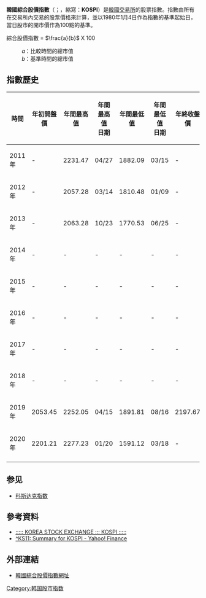 {{Infobox financial index
| native_name = {{lang|ko|코스피지수}}
| image = [[File:KOSPI.png|250px]]
| foundation = 1980年1月4日
| ISO 10383 = XKOR
| SWIFT = XKORKRS1
| FX = KS
}}
{{Infobox Korean name
|hangul=코스피지수
|hanja=코스피指數
|rr=Koseupi jisu
|mr=K'osŭp'i chisu
}}
'''韓國綜合股價指數'''（{{lang-ko|'''코스피지수'''}}；{{lang-en|'''Ko'''rea Composite '''S'''tock '''P'''rice '''I'''ndex}}，縮寫：'''KOSPI'''）是[[大韓民國|韓國]][[韩国交易所|交易所]]的股票指數。指數由所有在交易所內交易的股票價格來計算，並以1980年1月4日作為指數的基準起始日，當日股市的開市價作為100點的基準。

綜合股價指數 = <math>\frac{a}{b}</math> X 100
: ''a''：比較時間的總市值
: ''b''：基準時間的總市值

== 指數歷史 ==
{| class="wikitable" style="text-align:center; margin:0 auto ;font-size:small"
|-
!時間!!年初開盤價!!年間最高值!!年間最高值<br/>日期!!年間最低值!!年間最低值<br/>日期!!年終收盤價
|-
|2011年||-||2231.47||04/27||1882.09||03/15||-
|-
|2012年||-||2057.28||03/14||1810.48||01/09||-
|-
|2013年||-||2063.28||10/23||1770.53||06/25||-
|-
|2014年||-||-||-||-||-||-
|-
|2015年||-||-||-||-||-||-
|-
|2016年||-||-||-||-||-||-
|-
|2017年||-||-||-||-||-||-
|-
|2018年||-||-||-||-||-||-
|-
|2019年||2053.45||2252.05||04/15||1891.81||08/16||2197.67
|-
|2020年||2201.21||2277.23||01/20||1591.12||03/18||-
|-
|}

==参见==
*[[科斯达克指数|科斯达克指数]]

== 參考資料 ==
* [https://web.archive.org/web/20050111213012/http://www.kse.or.kr/webeng/tong/sp/tn_sp_pre_kp_01.jsp ::::: KOREA STOCK EXCHANGE ::: KOSPI :::::]
* [http://finance.yahoo.com/q?s=%5EKS11 ^KS11: Summary for KOSPI - Yahoo! Finance] {{Wayback|url=http://finance.yahoo.com/q?s=%5EKS11 |date=20060203180131 }}

== 外部連結 ==
* [https://web.archive.org/web/20050111213012/http://www.kse.or.kr/webeng/tong/sp/tn_sp_pre_kp_01.jsp 韓國綜合股價指數網址]

{{韩国主题}}
{{亞洲主要股價指數}}

[[Category:韩国股市指数|Category:韩国股市指数]]